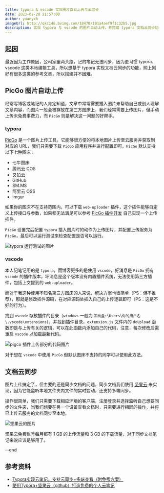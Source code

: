 ```yaml
---
title: typora & vscode 实现图片自动上传与云同步
date: 2023-02-28 21:57:00
author: yuanyxh
imageUrl: http://qkc148.bvimg.com/18470/181a4aef9f1c32b5.jpg
description: 实现 typora 与 vscode 的图片自动上传，并完成 typora 文档云同步功能
---
```


## 起因

最近因为工作原因，公司家里两头跑，记的笔记无法同步，因为更习惯 typora、vscode 这类本地编辑工具，所以想基于 typora 实现文档云同步的功能，网上刚好有很多这类的参考文章，所以搭建并不困难。

## PicGo 图片自动上传

经常写博客或笔记的人肯定知道，文章中常常需要插入图片来帮助自己或别人理解文章内容，而图片一般会被存放在第三方图床上，我们经常需要上传图片，但手动上传未免费事费力，而 `PicGo` 则是解决这一问题的好帮手。

### typora

[PicGo] 是一个图片上传工具，它能够很方便的将本地图片上传至云服务并获取到对应的 URL，我们只需要下载 `PicGo` 应用程序并进行配置即可，`PicGo` 默认支持以下七种图床：

- 七牛图床
- 腾讯云 COS
- 又拍云
- GitHub
- SM.MS
- 阿里云 OSS
- Imgur

如果你的图床不在支持范围内，可以下载 `web-uploader` 插件，这个插件能够自定义上传接口与参数，如果都无法满足可以参考 [PicGo 插件开发] 自己实现一个上传插件。

`PicGo` 设置完后配置 `typora` 插入图片时的动作为上传图片，并配置上传服务为 `PicGo`，最后可以运行测试来检查配置是否可以运行。

<Image url='http://qkc148.bvimg.com/18470/12f3869387bf3152.png' width={1337} height={656} alt='typora 运行测试的图片' />

### vscode

本人记笔记用的是 `typora`，而博客更多的是使用 `vscode`，好消息是 `PicGo` 拥有 `vscode` 的插件版本，坏消息是这个版本没有内置插件系统，无法使用第三方插件，包括上文提到的 `web-uploader`。

而对于我这种使用不知名第三方图床的人来说，解决方案也很简单（PS：但不推荐），那就是修改插件源码，在对应源码处插入自己的上传逻辑即可（PS：这是不好的行为）。

找到 `vscode` 存放插件的目录（`windows` 一般为 `系统盘:\Users\你的用户名\.vscode\extensions`），并找到插件目录，`extension.js` 文件内的 `doUpload` 函数即是与上传有关的逻辑，可以在此函数内添加自己的代码，注意，每次修改后需重启 `vscode` 以加载最新代码。

<Image url='http://qkc148.bvimg.com/18470/fa6cf9dba95ff765.png' width={1093} height={567} alt='pigco 插件上传部分的代码图片' />

对于想在 `vscode` 中使用 `PicGo` 但默认图床不支持的同学可以使用此方法。

## 文档云同步

图片上传搞定了，但主要的还是同步文档的问题，同步文档我们使用 [坚果云] 来实现，因为它能监听本地文件夹内文件的实时变动，还支持多端同步。

操作很简单，我们只需要下载相应环境的客户端，注册登录并选择监听自己想要同步的文件夹，当我们想要在另一个设备查看文档时，只需要进行相同的操作，并将已上传云服务的文档同步至本地。

<Image url='http://qkc148.bvimg.com/18470/2e9648e4a72f28f3.png' width={1114} height={691} alt='坚果云的图片' />

坚果云免费账号每月都有 1 GB 的上传流量和 3 GB 的下载流量，对于同步文档笔记来说应该是够用了。

<p style={{ color: '#555', fontSize: '20px;' }}>--end</p>

## 参考资料

- [Typora实现云笔记，支持云同步+多端查看（附免费方案）]
- [使用Typora+坚果云（github）打造免费的个人云笔记]

[PicGo]: https://picgo.github.io/PicGo-Doc/zh/guide/
[PicGo 插件开发]: https://picgo.github.io/PicGo-Core-Doc/zh/dev-guide/cli.html
[坚果云]: https://www.jianguoyun.com/
[Typora实现云笔记，支持云同步+多端查看（附免费方案）]: https://juejin.cn/post/7124701631345590285
[使用Typora+坚果云（github）打造免费的个人云笔记]: https://zhuanlan.zhihu.com/p/71600196
